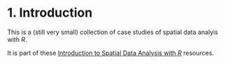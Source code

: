# 1. Introduction

This is a (still very small) collection of case studies of spatial data analyis with *R*. 

It is part of these [Introduction to Spatial Data Analysis with *R*](http://www.rspatial.org) resources.


